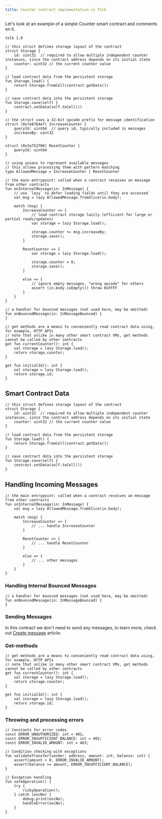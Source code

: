 ```yaml
---
title: Counter contract implementation in Tolk
---
```


Let's look at an example of a simple Counter smart contract and comments on it.

```tolk
tolk 1.0

// this struct defines storage layout of the contract
struct Storage {
    id: uint32  // required to allow multiple independent counter instances, since the contract address depends on its initial state
    counter: uint32 // the current counter value
}

// load contract data from the persistent storage
fun Storage.load() {
    return Storage.fromCell(contract.getData())
}

// save contract data into the persistent storage
fun Storage.save(self) {
    contract.setData(self.toCell())
}

// the struct uses a 32-bit opcode prefix for message identification
struct (0x7e8764ef) IncreaseCounter {
    queryId: uint64  // query id, typically included in messages
    increaseBy: uint32
}

struct (0x3a752f06) ResetCounter {
    queryId: uint64
}

// using unions to represent available messages
// this allows processing them with pattern matching
type AllowedMessage = IncreaseCounter | ResetCounter

// the main entrypoint: called when a contract receives an message from other contracts
fun onInternalMessage(in: InMessage) {
    // use `lazy` to defer loading fields until they are accessed
    val msg = lazy AllowedMessage.fromSlice(in.body);

    match (msg) {
        IncreaseCounter => {
            // load contract storage lazily (efficient for large or partial reads/updates)
            var storage = lazy Storage.load();

            storage.counter += msg.increaseBy;
            storage.save();
        }

        ResetCounter => {
            var storage = lazy Storage.load();

            storage.counter = 0;
            storage.save();
        }

        else => {
            // ignore empty messages, "wrong opcode" for others
            assert (in.body.isEmpty()) throw 0xFFFF
        }
    }
}

// a handler for bounced messages (not used here, may be omitted)
fun onBouncedMessage(in: InMessageBounced) {
}

// get methods are a means to conveniently read contract data using, for example, HTTP APIs
// note that unlike in many other smart contract VMs, get methods cannot be called by other contracts
get fun currentCounter(): int {
    val storage = lazy Storage.load();
    return storage.counter;
}

get fun initialId(): int {
    val storage = lazy Storage.load();
    return storage.id;
}
```

## Smart Contract Data

```tolk
// this struct defines storage layout of the contract
struct Storage {
    id: uint32  // required to allow multiple independent counter instances, since the contract address depends on its initial state
    counter: uint32 // the current counter value
}

// load contract data from the persistent storage
fun Storage.load() {
    return Storage.fromCell(contract.getData())
}

// save contract data into the persistent storage
fun Storage.save(self) {
    contract.setData(self.toCell())
}
```

## Handling Incoming Messages

```tolk
// the main entrypoint: called when a contract receives an message from other contracts
fun onInternalMessage(in: InMessage) {
    val msg = lazy AllowedMessage.fromSlice(in.body);

    match (msg) {
        IncreaseCounter => {
            // ... handle IncreaseCounter
        }

        ResetCounter => {
            // ... handle ResetCounter
        }

        else => {
            // ... other messages
        }
    }
}
```

### Handling Internal Bounced Messages

```tolk
// a handler for bounced messages (not used here, may be omitted)
fun onBouncedMessage(in: InMessageBounced) {
}
```

### Sending Messages

In this contract we don't need to send any messages, to learn more, check out [Create message](../tolk-vs-func/create-message/) article:

### Get-methods

```tolk
// get methods are a means to conveniently read contract data using, for example, HTTP APIs
// note that unlike in many other smart contract VMs, get methods cannot be called by other contracts
get fun currentCounter(): int {
    val storage = lazy Storage.load();
    return storage.counter;
}

get fun initialId(): int {
    val storage = lazy Storage.load();
    return storage.id;
}
```

### Throwing and processing errors

```tolk
// Constants for error codes
const ERROR_UNAUTHORIZED: int = 401;
const ERROR_INSUFFICIENT_BALANCE: int = 402;
const ERROR_INVALID_AMOUNT: int = 403;

// Condition checking with exceptions
fun validateTransfer(sender: address, amount: int, balance: int) {
    assert(amount > 0, ERROR_INVALID_AMOUNT);
    assert(balance >= amount, ERROR_INSUFFICIENT_BALANCE);
}

// Exception handling
fun safeOperation() {
    try {
        riskyOperation();
    } catch (excNo) {
        debug.print(excNo);
        handleError(excNo);
    }
}
```
